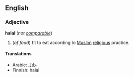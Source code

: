 ==English==
===Adjective===
'''halal''' (''not [[comparable]]'')

#(''of food'') fit to eat according to  [[Muslim]] [[religious]] practice.

==== Translations ====
*Arabic: [[حلال]]
*Finnish: halal